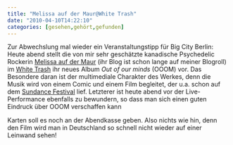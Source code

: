 ```yaml
---
title: "Melissa auf der Maur@White Trash"
date: "2010-04-10T14:22:10"
categories: [gesehen,gehört,gefunden]
---
```


Zur Abwechslung mal wieder ein Veranstaltungstipp für Big City Berlin: Heute abend stellt die von mir sehr geschätzte kanadische Psychedelic Rockerin [Melissa auf der Maur](http://xmadmx.com/) (ihr Blog ist schon lange auf meiner Blogroll) im [White Trash](http://www.whitetrashfastfood.com/events/2607-live-melissa-auf-der-maur) ihr neues Album *Out of our minds* (OOOM) vor. Das Besondere daran ist der multimediale Charakter des Werkes, denn die Musik wird von einem Comic und einem Film begleitet, der u.a. schon auf dem [Sundance Festival](http://festival.sundance.org/2009/film_events/films/out_of_our_minds) lief. Letzterer ist heute abend vor der Live-Performance ebenfalls zu bewundern, so dass man sich einen guten Eindruck über OOOM verschaffen kann

Karten soll es noch an der Abendkasse geben. Also nichts wie hin, denn den Film wird man in Deutschland so schnell nicht wieder auf einer Leinwand sehen!

